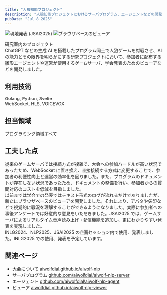 ```yaml
---
title: "人狼知能プロジェクト"
description: "人狼知能プロジェクトにおけるサーバプログラム、エージェントなどの開発プロジェクト"
pubDate: "Jul 8 2025"
---
```



<Image src={jsaiImage} alt="現地発表 (JSAI2025)" />
<Image src={viewerImage} alt="ブラウザベースのビューア" />

研究室内のプロジェクト\
ChatGPT などの生成 AI を搭載したプログラム同士で人狼ゲームを対戦させ、AI の能力とその限界を明らかにする研究プロジェクトにおいて、参加者に配布する雛形エージェントや運営が使用するゲームサーバ、学会発表のためのビューアなどを開発しました。

## 利用技術

Golang, Python, Svelte \
WebSocket, HLS, VOICEVOX

## 担当領域

プログラミング領域すべて

## 工夫した点

従来のゲームサーバでは接続方式が複雑で、大会への参加ハードルが高い状況であったため、WebSocket に置き換え、直接接続する方式に変更することで、参加者の利便性向上と運営の効率化を図りました。また、プログラムのドキュメントが存在しない状況であったため、ドキュメントの整備を行い、参加者からの質問対応のコストを低減を目指しました。\
以前までは学会での発表ではテキスト形式のログが流れるだけでありましたが、新たにブラウザベースのビューアを開発しました。それにより、アバタや矢印などで視覚的に戦況を理解することができるようになりました。実際に参加者への事後アンケートでは好意的な意見をいただきました。JSAI2025 では、ゲームサーバによるリアルタイム音声読み上げ・配信機能を追加し、更にわかりやすい発表を実現しました。\
INLG2024、NLP2025、JSAI2025 の企画セッション内で使用、発表しました。INLG2025 での使用、発表を予定しています。

## 関連ページ

- 大会について [aiwolfdial.github.io/aiwolf-nlp](https://aiwolfdial.github.io/aiwolf-nlp/)
- サーバプログラム [github.com/aiwolfdial/aiwolf-nlp-server](https://github.com/aiwolfdial/aiwolf-nlp-server)
- エージェント [github.com/aiwolfdial/aiwolf-nlp-agent](https://github.com/aiwolfdial/aiwolf-nlp-agent)
- ビューア [aiwolfdial.github.io/aiwolf-nlp-viewer](https://aiwolfdial.github.io/aiwolf-nlp-viewer/)
